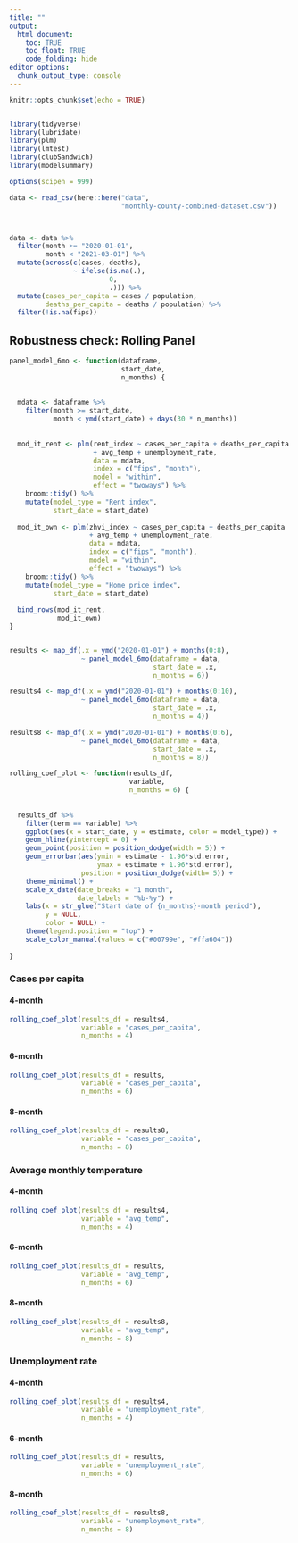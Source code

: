 ```yaml
---
title: ""
output: 
  html_document:
    toc: TRUE
    toc_float: TRUE
    code_folding: hide
editor_options: 
  chunk_output_type: console
---
```


```r
knitr::opts_chunk$set(echo = TRUE)


library(tidyverse)
library(lubridate)
library(plm)
library(lmtest)
library(clubSandwich)
library(modelsummary)

options(scipen = 999)

data <- read_csv(here::here("data",
                            "monthly-county-combined-dataset.csv"))



data <- data %>% 
  filter(month >= "2020-01-01",
         month < "2021-03-01") %>% 
  mutate(across(c(cases, deaths),
                ~ ifelse(is.na(.),
                         0,
                         .))) %>% 
  mutate(cases_per_capita = cases / population,
         deaths_per_capita = deaths / population) %>% 
  filter(!is.na(fips))


```

## Robustness check: Rolling Panel

```r

panel_model_6mo <- function(dataframe,
                            start_date,
                            n_months) {
  
  
  mdata <- dataframe %>% 
    filter(month >= start_date,
           month < ymd(start_date) + days(30 * n_months))
  
  
  mod_it_rent <- plm(rent_index ~ cases_per_capita + deaths_per_capita 
                     + avg_temp + unemployment_rate,
                     data = mdata,
                     index = c("fips", "month"),
                     model = "within",
                     effect = "twoways") %>% 
    broom::tidy() %>% 
    mutate(model_type = "Rent index",
           start_date = start_date)
  
  mod_it_own <- plm(zhvi_index ~ cases_per_capita + deaths_per_capita 
                    + avg_temp + unemployment_rate,
                    data = mdata,
                    index = c("fips", "month"),
                    model = "within",
                    effect = "twoways") %>% 
    broom::tidy() %>% 
    mutate(model_type = "Home price index",
           start_date = start_date)
  
  bind_rows(mod_it_rent,
            mod_it_own)
}


results <- map_df(.x = ymd("2020-01-01") + months(0:8),
                  ~ panel_model_6mo(dataframe = data,
                                    start_date = .x,
                                    n_months = 6))

results4 <- map_df(.x = ymd("2020-01-01") + months(0:10),
                  ~ panel_model_6mo(dataframe = data,
                                    start_date = .x,
                                    n_months = 4))

results8 <- map_df(.x = ymd("2020-01-01") + months(0:6),
                  ~ panel_model_6mo(dataframe = data,
                                    start_date = .x,
                                    n_months = 8))

rolling_coef_plot <- function(results_df,
                              variable,
                              n_months = 6) {
  
  
  results_df %>% 
    filter(term == variable) %>% 
    ggplot(aes(x = start_date, y = estimate, color = model_type)) +
    geom_hline(yintercept = 0) +
    geom_point(position = position_dodge(width = 5)) +
    geom_errorbar(aes(ymin = estimate - 1.96*std.error,
                      ymax = estimate + 1.96*std.error),
                  position = position_dodge(width= 5)) +
    theme_minimal() +
    scale_x_date(date_breaks = "1 month",
                 date_labels = "%b-%y") +
    labs(x = str_glue("Start date of {n_months}-month period"),
         y = NULL,
         color = NULL) +
    theme(legend.position = "top") +
    scale_color_manual(values = c("#00799e", "#ffa604"))
  
}

```

### Cases per capita {.tabset .tabset-fade}

#### 4-month

```r
rolling_coef_plot(results_df = results4,
                  variable = "cases_per_capita",
                  n_months = 4)
```

#### 6-month

```r
rolling_coef_plot(results_df = results,
                  variable = "cases_per_capita",
                  n_months = 6)
```

#### 8-month

```r
rolling_coef_plot(results_df = results8,
                  variable = "cases_per_capita",
                  n_months = 8)
```

### Average monthly temperature {.tabset .tabset-fade}

#### 4-month

```r
rolling_coef_plot(results_df = results4,
                  variable = "avg_temp",
                  n_months = 4)
```


#### 6-month

```r
rolling_coef_plot(results_df = results,
                  variable = "avg_temp",
                  n_months = 6)
```

#### 8-month

```r
rolling_coef_plot(results_df = results8,
                  variable = "avg_temp",
                  n_months = 8)
```

### Unemployment rate {.tabset .tabset.fade}

#### 4-month

```r
rolling_coef_plot(results_df = results4,
                  variable = "unemployment_rate",
                  n_months = 4)

```

#### 6-month

```r
rolling_coef_plot(results_df = results,
                  variable = "unemployment_rate",
                  n_months = 6)

```


#### 8-month

```r
rolling_coef_plot(results_df = results8,
                  variable = "unemployment_rate",
                  n_months = 8)

```
